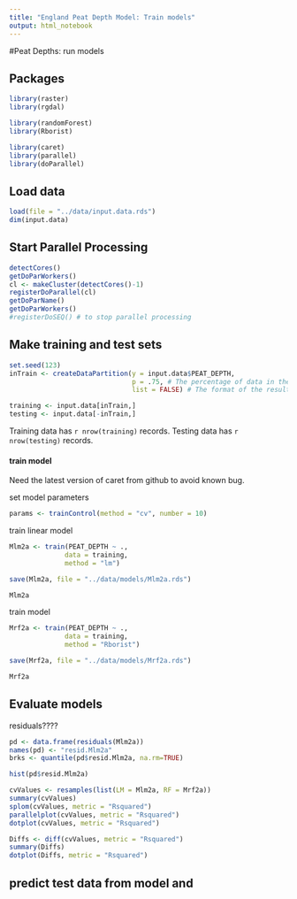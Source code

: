 ```yaml
---
title: "England Peat Depth Model: Train models"
output: html_notebook
---
```


#Peat Depths: run models

## Packages 
```r
library(raster)
library(rgdal)

library(randomForest)
library(Rborist)

library(caret)
library(parallel)
library(doParallel)
```

## Load data
```r
load(file = "../data/input.data.rds")
dim(input.data)
```


## Start Parallel Processing
```r
detectCores()
getDoParWorkers()
cl <- makeCluster(detectCores()-1)
registerDoParallel(cl)
getDoParName()
getDoParWorkers()
#registerDoSEQ() # to stop parallel processing
```


## Make training and test sets

```r
set.seed(123)
inTrain <- createDataPartition(y = input.data$PEAT_DEPTH, 
                               p = .75, # The percentage of data in the training set
                               list = FALSE) # The format of the results

training <- input.data[inTrain,]
testing <- input.data[-inTrain,]
```
Training data has `r nrow(training)` records.  Testing data has `r nrow(testing)` records.  

#### train model
Need the latest version of caret from github to avoid known bug.

set model parameters
```r
params <- trainControl(method = "cv", number = 10)
```

train linear model
```r
Mlm2a <- train(PEAT_DEPTH ~ ., 
              data = training, 
              method = "lm")

save(Mlm2a, file = "../data/models/Mlm2a.rds")

Mlm2a
```

train model
```r
Mrf2a <- train(PEAT_DEPTH ~ ., 
              data = training, 
              method = "Rborist")

save(Mrf2a, file = "../data/models/Mrf2a.rds")

Mrf2a
```

## Evaluate models


residuals????
```r
pd <- data.frame(residuals(Mlm2a))
names(pd) <- "resid.Mlm2a"
brks <- quantile(pd$resid.Mlm2a, na.rm=TRUE)

hist(pd$resid.Mlm2a)
```



```r
cvValues <- resamples(list(LM = Mlm2a, RF = Mrf2a))
summary(cvValues)
splom(cvValues, metric = "Rsquared")
parallelplot(cvValues, metric = "Rsquared")
dotplot(cvValues, metric = "Rsquared")
```

```r
Diffs <- diff(cvValues, metric = "Rsquared")
summary(Diffs)
dotplot(Diffs, metric = "Rsquared")
```

## predict test data from model and 
